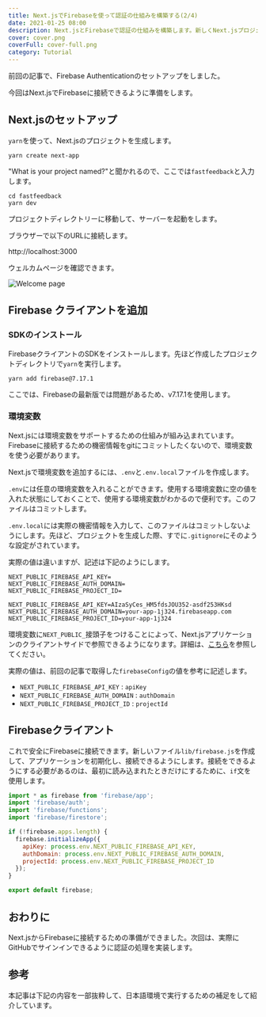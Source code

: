 ```yaml
---
title: Next.jsでFirebaseを使って認証の仕組みを構築する(2/4)
date: 2021-01-25 08:00
description: Next.jsとFirebaseで認証の仕組みを構築します。新しくNext.jsプロジェクトを作成して、セットアップします。
cover: cover.png
coverFull: cover-full.png
category: Tutorial
---
```

前回の記事で、Firebase Authenticationのセットアップをしました。

<LinkCard href="/posts/nextjs-firebase-auth-1" />

今回はNext.jsでFirebaseに接続できるように準備をします。

## Next.jsのセットアップ

`yarn`を使って、Next.jsのプロジェクトを生成します。

```shell {filename: shell}
yarn create next-app
```

"What is your project named?"と聞かれるので、ここでは`fastfeedback`と入力します。

```shell {filename: shell}
cd fastfeedback
yarn dev
```

プロジェクトディレクトリーに移動して、サーバーを起動をします。

ブラウザーで以下のURLに接続します。

http://localhost:3000

ウェルカムページを確認できます。

![Welcome page](welcome.png)

## Firebase クライアントを追加

### SDKのインストール

FirebaseクライアントのSDKをインストールします。先ほど作成したプロジェクトディレクトリで`yarn`を実行します。

```shell {filename: shell}
yarn add firebase@7.17.1
```

ここでは、Firebaseの最新版では問題があるため、v7.17.1を使用します。

### 環境変数

Next.jsには環境変数をサポートするための仕組みが組み込まれています。Firebaseに接続するための機密情報をgitにコミットしたくないので、環境変数を使う必要があります。

Next.jsで環境変数を追加するには、`.env`と`.env.local`ファイルを作成します。

`.env`には任意の環境変数を入れることができます。使用する環境変数に空の値を入れた状態にしておくことで、使用する環境変数がわかるので便利です。このファイルはコミットします。

`.env.local`には実際の機密情報を入力して、このファイルはコミットしないようにします。先ほど、プロジェクトを生成した際、すでに`.gitignore`にそのような設定がされています。

実際の値は違いますが、記述は下記のようにします。

```env {filename: .env}
NEXT_PUBLIC_FIREBASE_API_KEY=
NEXT_PUBLIC_FIREBASE_AUTH_DOMAIN=
NEXT_PUBLIC_FIREBASE_PROJECT_ID=
```

```env {filename: .env.local}
NEXT_PUBLIC_FIREBASE_API_KEY=AIzaSyCes_HM5fdsJOU352-asdf253HKsd
NEXT_PUBLIC_FIREBASE_AUTH_DOMAIN=your-app-1j324.firebaseapp.com
NEXT_PUBLIC_FIREBASE_PROJECT_ID=your-app-1j324
```

環境変数に`NEXT_PUBLIC_`接頭子をつけることによって、Next.jsアプリケーションのクライアントサイドで参照できるようになります。詳細は、[こちら](https://nextjs.org/docs/basic-features/environment-variables#exposing-environment-variables-to-the-browser)を参照してください。

実際の値は、前回の記事で取得した`firebaseConfig`の値を参考に記述します。

- `NEXT_PUBLIC_FIREBASE_API_KEY` : `apiKey`
- `NEXT_PUBLIC_FIREBASE_AUTH_DOMAIN` : `authDomain`
- `NEXT_PUBLIC_FIREBASE_PROJECT_ID` : `projectId`

## Firebaseクライアント

これで安全にFirebaseに接続できます。新しいファイル`lib/firebase.js`を作成して、アプリケーションを初期化し、接続できるようにします。接続をできるようにする必要があるのは、最初に読み込まれたときだけにするために、`if`文を使用します。

```js {filename: lib/firebase.js}
import * as firebase from 'firebase/app';
import 'firebase/auth';
import 'firebase/functions';
import 'firebase/firestore';

if (!firebase.apps.length) {
  firebase.initializeApp({
    apiKey: process.env.NEXT_PUBLIC_FIREBASE_API_KEY,
    authDomain: process.env.NEXT_PUBLIC_FIREBASE_AUTH_DOMAIN,
    projectId: process.env.NEXT_PUBLIC_FIREBASE_PROJECT_ID
  });
}

export default firebase;
```

## おわりに

Next.jsからFirebaseに接続するための準備ができました。次回は、実際にGitHubでサインインできるように認証の処理を実装します。

<LinkCard href="/posts/nextjs-firebase-auth-3" />

## 参考

本記事は下記の内容を一部抜粋して、日本語環境で実行するための補足をして紹介しています。

<LinkCard href="https://react2025.com" />
